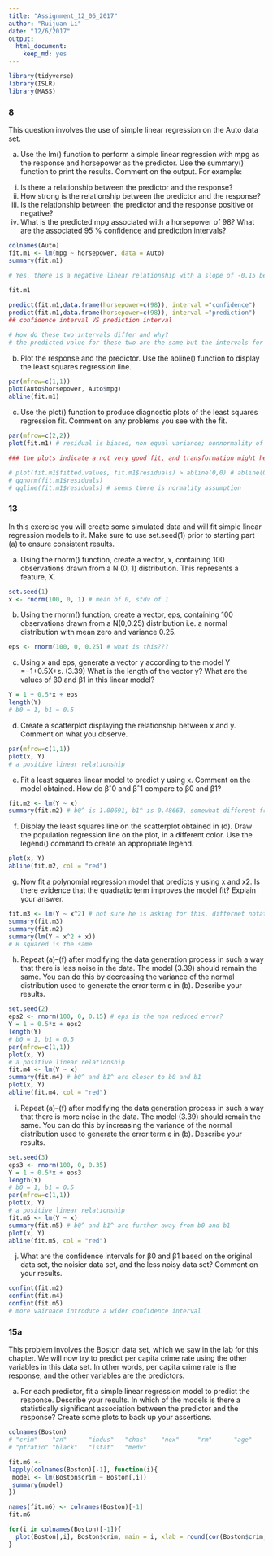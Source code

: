 ```yaml
---
title: "Assignment_12_06_2017"
author: "Ruijuan Li"
date: "12/6/2017"
output: 
  html_document: 
    keep_md: yes
---
```


```r
library(tidyverse)
library(ISLR)
library(MASS)
```

### 8 
This question involves the use of simple linear regression on the Auto data set.

(a) Use the lm() function to perform a simple linear regression with mpg as the response and horsepower as the predictor. Use the summary() function to print the results. Comment on the output. For example:

i. Is there a relationship between the predictor and the response?
ii. How strong is the relationship between the predictor and the response?
iii. Is the relationship between the predictor and the response positive or negative?
iv. What is the predicted mpg associated with a horsepower of 98? What are the associated 95 % confidence and prediction intervals? 
```r
colnames(Auto)
fit.m1 <- lm(mpg ~ horsepower, data = Auto)
summary(fit.m1) 

# Yes, there is a negative linear relationship with a slope of -0.15 between mpg and horsepower, which says every unit of increase of horsepower causes 0.15 unit decrease of mpg. 
 
fit.m1

predict(fit.m1,data.frame(horsepower=c(98)), interval ="confidence")
predict(fit.m1,data.frame(horsepower=c(98)), interval ="prediction") 
## confidence interval VS prediction interval 

# How do these two intervals differ and why?
# the predicted value for these two are the same but the intervals for predicted value for new individuals are much bigger, because it includes the random variability around the mean.  
```

(b) Plot the response and the predictor. Use the abline() function to display the least squares regression line.
```r
par(mfrow=c(1,1))
plot(Auto$horsepower, Auto$mpg)
abline(fit.m1)
```

(c) Use the plot() function to produce diagnostic plots of the least squares regression fit. Comment on any problems you see with the fit.
```r
par(mfrow=c(2,2))
plot(fit.m1) # residual is biased, non equal variance; nonnormality of vairance 

### the plots indicate a not very good fit, and transformation might help 

# plot(fit.m1$fitted.values, fit.m1$residuals) > abline(0,0) # abline(0, 0) slope of 0 and intercept of 0 as ref line, seems like there is equal variance assumption 
# qqnorm(fit.m1$residuals)
# qqline(fit.m1$residuals) # seems there is normality assumption  
```

### 13
In this exercise you will create some simulated data and will fit simple linear regression models to it. Make sure to use set.seed(1) prior to starting part (a) to ensure consistent results. 

(a) Using the rnorm() function, create a vector, x, containing 100 observations drawn from a N (0, 1) distribution. This represents a feature, X.
```r
set.seed(1)
x <- rnorm(100, 0, 1) # mean of 0, stdv of 1
```

(b) Using the rnorm() function, create a vector, eps, containing 100 observations drawn from a N(0,0.25) distribution i.e. a normal distribution with mean zero and variance 0.25.
```r
eps <- rnorm(100, 0, 0.25) # what is this??? 
```

(c) Using x and eps, generate a vector y according to the model
Y =−1+0.5X+ε. (3.39)
What is the length of the vector y? What are the values of β0 and β1 in this linear model? 
```r
Y = 1 + 0.5*x + eps
length(Y)
# b0 = 1, b1 = 0.5
```

(d) Create a scatterplot displaying the relationship between x and y. Comment on what you observe.
```r
par(mfrow=c(1,1))
plot(x, Y)
# a positive linear relationship 
```

(e) Fit a least squares linear model to predict y using x. Comment on the model obtained. How do βˆ0 and βˆ1 compare to β0 and β1?
```r
fit.m2 <- lm(Y ~ x)
summary(fit.m2) # b0^ is 1.00691, b1^ is 0.48663, somewhat different from b0 and b1
```

(f) Display the least squares line on the scatterplot obtained in (d). Draw the population regression line on the plot, in a different color. Use the legend() command to create an appropriate legend.
```r
plot(x, Y)
abline(fit.m2, col = "red") 
```

(g) Now fit a polynomial regression model that predicts y using x and x2. Is there evidence that the quadratic term improves the model fit? Explain your answer.
```r
fit.m3 <- lm(Y ~ x^2) # not sure he is asking for this, differnet notation should be used here 
summary(fit.m3)
summary(fit.m2)
summary(lm(Y ~ x^2 + x))
# R squared is the same 
```

(h) Repeat (a)–(f) after modifying the data generation process in such a way that there is less noise in the data. The model (3.39) should remain the same. You can do this by decreasing the variance of the normal distribution used to generate the error term ε in (b). Describe your results.
```r
set.seed(2)
eps2 <- rnorm(100, 0, 0.15) # eps is the non reduced error? 
Y = 1 + 0.5*x + eps2
length(Y)
# b0 = 1, b1 = 0.5
par(mfrow=c(1,1))
plot(x, Y)
# a positive linear relationship 
fit.m4 <- lm(Y ~ x)
summary(fit.m4) # b0^ and b1^ are closer to b0 and b1 
plot(x, Y)
abline(fit.m4, col = "red") 
```

(i) Repeat (a)–(f) after modifying the data generation process in such a way that there is more noise in the data. The model (3.39) should remain the same. You can do this by increasing the variance of the normal distribution used to generate the error term ε in (b). Describe your results.
```r
set.seed(3)
eps3 <- rnorm(100, 0, 0.35)
Y = 1 + 0.5*x + eps3
length(Y)
# b0 = 1, b1 = 0.5
par(mfrow=c(1,1))
plot(x, Y)
# a positive linear relationship 
fit.m5 <- lm(Y ~ x)
summary(fit.m5) # b0^ and b1^ are further away from b0 and b1
plot(x, Y)
abline(fit.m5, col = "red") 
```

(j) What are the confidence intervals for β0 and β1 based on the original data set, the noisier data set, and the less noisy data set? Comment on your results. 
```r
confint(fit.m2)
confint(fit.m4)
confint(fit.m5)
# more vairnace introduce a wider confidence interval 
```

### 15a 
This problem involves the Boston data set, which we saw in the lab for this chapter. We will now try to predict per capita crime rate using the other variables in this data set. In other words, per capita crime rate is the response, and the other variables are the predictors.

(a) For each predictor, fit a simple linear regression model to predict the response. Describe your results. In which of the models is there a statistically significant association between the predictor and the response? Create some plots to back up your assertions. 
```r
colnames(Boston) 
# "crim"    "zn"      "indus"   "chas"    "nox"     "rm"      "age"     "dis"     "rad"     "tax"    
# "ptratio" "black"   "lstat"   "medv"

fit.m6 <- 
lapply(colnames(Boston)[-1], function(i){  
 model <- lm(Boston$crim ~ Boston[,i])  
 summary(model)
}) 

names(fit.m6) <- colnames(Boston)[-1]
fit.m6

for(i in colnames(Boston)[-1]){
  plot(Boston[,i], Boston$crim, main = i, xlab = round(cor(Boston$crim, Boston[,i]), 2))
}
```

